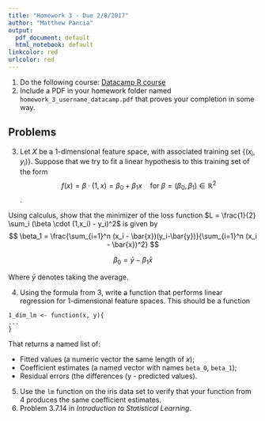 ```yaml
---
title: "Homework 3 - Due 2/8/2017"
author: "Matthew Pancia"
output:
  pdf_document: default
  html_notebook: default
linkcolor: red
urlcolor: red  
---
```


1. Do the following course: [Datacamp R course](https://www.datacamp.com/courses/intermediate-r)
2. Include a PDF in your homework folder named `homework_3_username_datacamp.pdf` that proves your completion in some way.

## Problems 

3. Let $X$ be a 1-dimensional feature space, with associated training set $\{ (x_i, y_i)\}$. Suppose that we try to fit a linear hypothesis to this training set of the form $$f(x) = \beta \cdot (1,x) = \beta_0 + \beta_1x \quad \text{for } \beta = (\beta_0, \beta_1) \in \mathbb{R}^2$$.

Using calculus, show that the minimizer of the loss function $L = \frac{1}{2} \sum_i (\beta \cdot (1,x_i) - y_i)^2$ is given by 
$$
\beta_1 = \frac{\sum_{i=1}^n (x_i - \bar{x})(y_i-\bar{y})}{\sum_{i=1}^n (x_i - \bar{x})^2} 
$$

$$
\beta_0 = \bar{y} - \beta_1 \bar{x}
$$

Where $\bar{y}$ denotes taking the average. 

4. Using the formula from 3, write a function that performs linear regression for 1-dimensional feature spaces. This should be a function 

```
1_dim_lm <- function(x, y){
...
}

```

That returns a named list of:

  * Fitted values (a numeric vector the same length of $x$);
  * Coefficient estimates (a named vector with names `beta_0`, `beta_1`);
  * Residual errors (the differences (y - predicted values).

5. Use the `lm` function on the iris data set to verify that your function from 4 produces the same coefficient estimates. 
6. Problem 3.7.14 in *Introduction to Statistical Learning*.